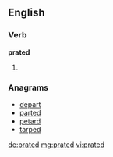 ==English==

===Verb===
'''prated'''

# {{en-past of|prate}}

===Anagrams===
* [[depart#English|depart]]
* [[parted#English|parted]]
* [[petard#English|petard]]
* [[tarped#English|tarped]]

[[de:prated]]
[[mg:prated]]
[[vi:prated]]